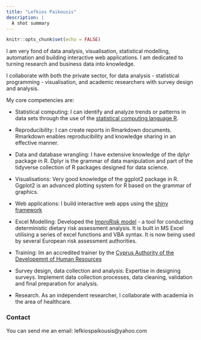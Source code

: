 ```yaml
---
title: "Lefkios Paikousis"
description: |
  A shot summary
---
```


```r
knitr::opts_chunk$set(echo = FALSE)
```


I am very fond of data analysis, visualisation, statistical modelling, automation and building interactive web applications. I am dedicated to turning research and business data into knowledge.

I collaborate with both the private sector, for data analysis - statistical programming - visualisation, and academic researchers with survey design and analysis.

My core competencies are:

* Statistical computing: I can identify and analyze trends or patterns in data sets through the use of the [statistical computing language R](https://www.r-project.org/).

* Reproducibility: I can create reports in Rmarkdown documents. Rmarkdown enables reproducibility and knowledge sharing in an effective manner.

* Data and database wrangling: I have extensive knowledge of the dplyr package in R. Dplyr is the grammar of data manipulation and part of the tidyverse collection of R packages designed for data science.

* Visualisations: Very good knowledge of the ggplot2 package in R. Ggplot2 is an advanced plotting system for R based on the grammar of graphics.

* Web applications: I build interactive web apps using the [shiny framework](https://shiny.rstudio.com)

* Excel Modelling: Developed the [ImproRisk model](www.improrisk.com) - a tool for conducting deterministic dietary risk assessment analysis. It is built in MS Excel utilising a series of excel functions and VBA syntax. It is now being used by several European risk assessment authorities.

* Training: Im an accredited trainer by the [Cyprus Authority of the Developemnt of Human Resources](https://www.anad.org.cy)

* Survey design, data collection and analysis: Expertise in designing surveys. Implement data collection processes, data cleaning, validation and final preparation for analysis. 

* Research. As an independent researcher, I collaborate with academia in the area of healthcare.


### Contact

You can send me an email: lefkiospaikousis@yahoo.com
